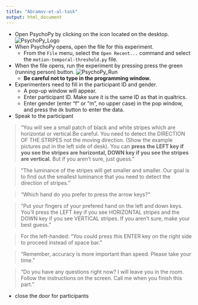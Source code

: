 ```yaml
---
title: "Abramov-et-al-task"
output: html_document
---
```


- Open PsychoPy by clicking on the icon located on the desktop.
![PsychoPy_Logo](images/PsychoPy-1.PNG)  
- When PsychoPy opens, open the file for this experiment.
    - From the `File` menu, select the `Open Recent...` command and select the `motion-temporal-threshold.py` file.
- When the file opens, run the experiment by pressing press the green (running person) button. ![PsychoPy_Run](images/PPrunningMan.png)  
    - **Be careful not to type in the programming window.**
- Experimenters need to fill in the participant ID and gender.
    - A pop-up window will appear.
    - Enter participant ID. Make sure it is the same ID as that in qualtrics.
    - Enter gender (enter "f" or "m", no upper case) in the pop window, and press the `Ok` button to enter the data.
- Speak to the participant

>“You will see a small patch of black and white stripes which are horizontal or vertical.Be careful. You need to detect the DIRECTION OF THE STRIPES not the moving direction. (Show the example pictures put in the left side of desk). You can **press the LEFT key if you see the stripes are horizontal, DOWN key if you see the stripes are vertical.** But if you aren't sure, just guess. "

>“The luminance of the stripes will get smaller and smaller. Our goal is to find out the smallest luminance that you need to detect the direction of stripes."

>"Which hand do you prefer to press the arrow keys?"

>"Put your fingers of your prefered hand on the left and down keys. You'll press the LEFT key if you see HORIZONTAL stripes and the DOWN key if you see VERTICAL stripes. If you aren't sure, make your best guess."

>For the left-handed: "You could press this ENTER key on the right side to proceed instead of space bar."

>"Remember, accuracy is more important than speed. Please take your time."

>"Do you have any questions right now? I will leave you in the room. Follow the instructions on the screen. Call me when you finish this part."

- close the door for participants